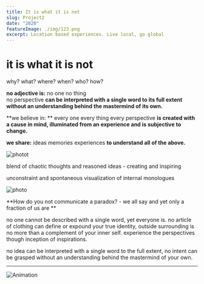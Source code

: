 ```yaml
---
title: It is what it is not
slug: Project2
date: "2020"
featureImage: ./img/123.png
excerpt: Location based experiences. Live local, go global 
---
```


# it is what it is not 

why? what? where? when? who? how?  

**no adjective is:**
no one 
no thing  
no perspective
**can be interpreted with a single word to its full extent without an understanding behind the mastermind of its own.** 


**we believe in: **
every one
every thing 
every perspective
**is created with a cause in mind, illuminated from an experience and is subjective to change.** 


**we share:**
ideas
memories
experiences 
**to understand all of the above.**



![photot](./img/color1.png)

blend of chaotic thoughts and reasoned ideas - creating and inspiring  

unconstraint and spontaneous visualization of internal monologues



![photo](./img/energy.png)



**How do you not communicate a paradox? - we all say and yet only a fraction of us are **

no one cannot be described with a single word, yet everyone is. no article of clothing can define or expound your true identity, outside surrounding is no more than a complement of your inner self. experience the perspectives though inception of inspirations. 

no idea can be interpreted with a single word to the full extent, no intent can be grasped without an understanding behind the mastermind of your own.


---

![Animation](./img/weird.png)



